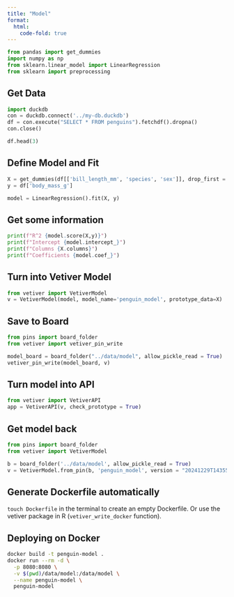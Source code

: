 ```yaml
---
title: "Model"
format:
  html:
    code-fold: true
---
```


```python
from pandas import get_dummies
import numpy as np
from sklearn.linear_model import LinearRegression
from sklearn import preprocessing
```

## Get Data

```python
import duckdb
con = duckdb.connect('../my-db.duckdb')
df = con.execute("SELECT * FROM penguins").fetchdf().dropna()
con.close()

df.head(3)
```

## Define Model and Fit

```python
X = get_dummies(df[['bill_length_mm', 'species', 'sex']], drop_first = True)
y = df['body_mass_g']

model = LinearRegression().fit(X, y)
```

## Get some information

```python
print(f"R^2 {model.score(X,y)}")
print(f"Intercept {model.intercept_}")
print(f"Columns {X.columns}")
print(f"Coefficients {model.coef_}")
```

## Turn into Vetiver Model

```python
from vetiver import VetiverModel
v = VetiverModel(model, model_name='penguin_model', prototype_data=X)
```

## Save to Board

```python
from pins import board_folder
from vetiver import vetiver_pin_write

model_board = board_folder("../data/model", allow_pickle_read = True)
vetiver_pin_write(model_board, v)
```

## Turn model into API

```python
from vetiver import VetiverAPI
app = VetiverAPI(v, check_prototype = True)
```

## Get model back

```python
from pins import board_folder
from vetiver import VetiverModel

b = board_folder('../data/model', allow_pickle_read = True)
v = VetiverModel.from_pin(b, 'penguin_model', version = "20241229T143551Z-9b910")
```

## Generate Dockerfile automatically

`touch Dockerfile` in the terminal to create an empty Dockerfile. Or use the vetiver package in R (`vetiver_write_docker` function).

## Deploying on Docker

```bash

docker build -t penguin-model .
docker run --rm -d \
  -p 8080:8080 \
  -v $(pwd)/data/model:/data/model \
  --name penguin-model \
  penguin-model

```

